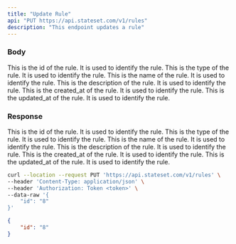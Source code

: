 ```yaml
---
title: "Update Rule"
api: "PUT https://api.stateset.com/v1/rules"
description: "This endpoint updates a rule"
---
```


### Body

<ParamField body="id" type="string">
  This is the id of the rule. It is used to identify the rule.
</ParamField>

<ParamField body="type" type="string">
  This is the type of the rule. It is used to identify the rule.
</ParamField>

<ParamField body="name" type="string">
  This is the name of the rule. It is used to identify the rule.
</ParamField>

<ParamField body="description" type="string">
  This is the description of the rule. It is used to identify the rule.
</ParamField>

<ParamField body="created_at" type="string">
  This is the created_at of the rule. It is used to identify the rule.
</ParamField>

<ParamField body="updated_at" type="string">
  This is the updated_at of the rule. It is used to identify the rule.
</ParamField>


### Response

<ResponseField name="id" type="string">
  This is the id of the rule. It is used to identify the rule.
</ResponseField>

<ResponseField name="type" type="string">
  This is the type of the rule. It is used to identify the rule.
</ResponseField>

<ResponseField name="name" type="string">
  This is the name of the rule. It is used to identify the rule.
</ResponseField>

<ResponseField name="description" type="string">
  This is the description of the rule. It is used to identify the rule.
</ResponseField>

<ResponseField name="created_at" type="string">
  This is the created_at of the rule. It is used to identify the rule.
</ResponseField>

<ResponseField name="updated_at" type="string">
  This is the updated_at of the rule. It is used to identify the rule.
</ResponseField>

<RequestExample>

```bash cURL
curl --location --request PUT 'https://api.stateset.com/v1/rules' \
--header 'Content-Type: application/json' \
--header 'Authorization: Token <token>' \
--data-raw '{
    "id": "8"
}'
```

</RequestExample>

<ResponseExample>

```json Response
{
    "id": "8"
}
```

</ResponseExample>
